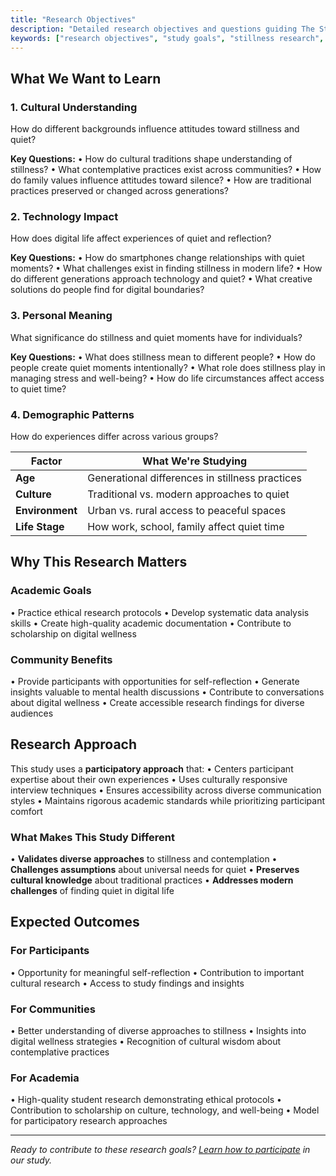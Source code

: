 ```yaml
---
title: "Research Objectives"
description: "Detailed research objectives and questions guiding The Stillness Project study on cultural attitudes toward stillness and silence."
keywords: ["research objectives", "study goals", "stillness research", "academic methodology"]
---
```


## What We Want to Learn

### 1. Cultural Understanding
How do different backgrounds influence attitudes toward stillness and quiet?

**Key Questions:**
• How do cultural traditions shape understanding of stillness?
• What contemplative practices exist across communities?
• How do family values influence attitudes toward silence?
• How are traditional practices preserved or changed across generations?

### 2. Technology Impact
How does digital life affect experiences of quiet and reflection?

**Key Questions:**
• How do smartphones change relationships with quiet moments?
• What challenges exist in finding stillness in modern life?
• How do different generations approach technology and quiet?
• What creative solutions do people find for digital boundaries?

### 3. Personal Meaning
What significance do stillness and quiet moments have for individuals?

**Key Questions:**
• What does stillness mean to different people?
• How do people create quiet moments intentionally?
• What role does stillness play in managing stress and well-being?
• How do life circumstances affect access to quiet time?

### 4. Demographic Patterns
How do experiences differ across various groups?

| Factor | What We're Studying |
|--------|-------------------|
| **Age** | Generational differences in stillness practices |
| **Culture** | Traditional vs. modern approaches to quiet |
| **Environment** | Urban vs. rural access to peaceful spaces |
| **Life Stage** | How work, school, family affect quiet time |

## Why This Research Matters

### Academic Goals
• Practice ethical research protocols
• Develop systematic data analysis skills
• Create high-quality academic documentation
• Contribute to scholarship on digital wellness

### Community Benefits
• Provide participants with opportunities for self-reflection
• Generate insights valuable to mental health discussions
• Contribute to conversations about digital wellness
• Create accessible research findings for diverse audiences

## Research Approach

This study uses a **participatory approach** that:
• Centers participant expertise about their own experiences
• Uses culturally responsive interview techniques
• Ensures accessibility across diverse communication styles
• Maintains rigorous academic standards while prioritizing participant comfort

### What Makes This Study Different
• **Validates diverse approaches** to stillness and contemplation
• **Challenges assumptions** about universal needs for quiet
• **Preserves cultural knowledge** about traditional practices
• **Addresses modern challenges** of finding quiet in digital life

## Expected Outcomes

### For Participants
• Opportunity for meaningful self-reflection
• Contribution to important cultural research
• Access to study findings and insights

### For Communities
• Better understanding of diverse approaches to stillness
• Insights into digital wellness strategies
• Recognition of cultural wisdom about contemplative practices

### For Academia
• High-quality student research demonstrating ethical protocols
• Contribution to scholarship on culture, technology, and well-being
• Model for participatory research approaches

---

*Ready to contribute to these research goals? [Learn how to participate](/docs/participation) in our study.*
